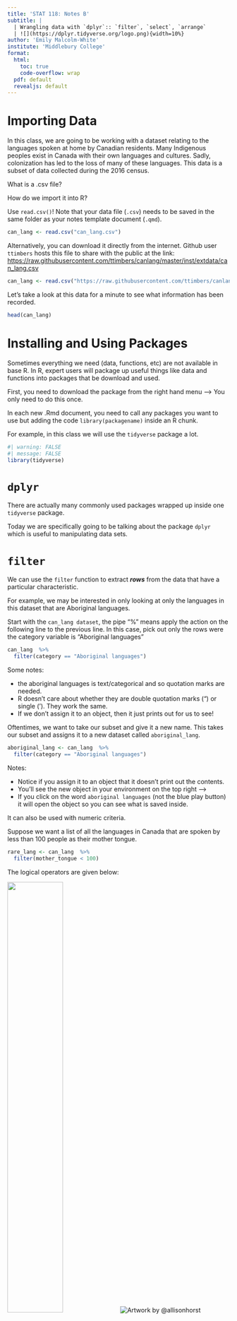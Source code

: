 ```yaml
---
title: 'STAT 118: Notes B'
subtitle: |
  | Wrangling data with `dplyr`:: `filter`, `select`, `arrange`
  | ![](https://dplyr.tidyverse.org/logo.png){width=10%}
author: 'Emily Malcolm-White'
institute: 'Middlebury College'
format:
  html:
    toc: true
    code-overflow: wrap
  pdf: default
  revealjs: default
---
```


# Importing Data

In this class, we are going to be working with a dataset relating to the languages spoken at home by Canadian residents. Many Indigenous peoples exist in Canada with their own languages and cultures. Sadly, colonization has led to the loss of many of these languages. This data is a subset of data collected during the 2016 census.

What is a .csv file?

How do we import it into R?

Use `read.csv()`! Note that your data file (`.csv`) needs to be saved in the same folder as your notes template document (`.qmd`).

```r
can_lang <- read.csv("can_lang.csv")
```

Alternatively, you can download it directly from the internet. Github user `ttimbers` hosts this file to share with the public at the link: <https://raw.githubusercontent.com/ttimbers/canlang/master/inst/extdata/can_lang.csv>

```r
can_lang <- read.csv("https://raw.githubusercontent.com/ttimbers/canlang/master/inst/extdata/can_lang.csv")
```

Let's take a look at this data for a minute to see what information has been recorded.

```r
head(can_lang)
```

# Installing and Using Packages

Sometimes everything we need (data, functions, etc) are not available in base R. In R, expert users will package up useful things like data and functions into packages that be download and used.

First, you need to download the package from the right hand menu --\> You only need to do this once.

In each new .Rmd document, you need to call any packages you want to use but adding the code `library(packagename)` inside an R chunk.

For example, in this class we will use the `tidyverse` package a lot.

```r
#| warning: FALSE
#| message: FALSE
library(tidyverse)
```

# `dplyr`

There are actually many commonly used packages wrapped up inside one `tidyverse` package.

Today we are specifically going to be talking about the package `dplyr` which is useful to manipulating data sets.

# `filter`

We can use the `filter` function to extract ***rows*** from the data that have a particular characteristic.

For example, we may be interested in only looking at only the languages in this dataset that are Aboriginal languages.

Start with the `can_lang dataset`, the pipe "%" means apply the action on the following line to the previous line. In this case, pick out only the rows were the category variable is "Aboriginal languages"

```r
can_lang  %>%              
  filter(category == "Aboriginal languages")   
```

Some notes:

-   the aboriginal languages is text/categorical and so quotation marks are needed.
-   R doesn't care about whether they are double quotation marks (") or single ('). They work the same.
-   If we don't assign it to an object, then it just prints out for us to see!

Oftentimes, we want to take our subset and give it a new name. This takes our subset and assigns it to a new dataset called `aboriginal_lang`.

```r
aboriginal_lang <- can_lang  %>%              
  filter(category == "Aboriginal languages")  
```

Notes:

-   Notice if you assign it to an object that it doesn't print out the contents.
-   You'll see the new object in your environment on the top right ---\>
-   If you click on the word `aboriginal languages` (not the blue play button) it will open the object so you can see what is saved inside.

It can also be used with numeric criteria.

Suppose we want a list of all the languages in Canada that are spoken by less than 100 people as their mother tongue.

```r
rare_lang <- can_lang  %>%              
  filter(mother_tongue < 100) 
```

The logical operators are given below:

![](https://ehsanx.github.io/intro2R/images/logical.png){width="50%"}
![Artwork by @allisonhorst](https://cdn.myportfolio.com/45214904-6a61-4e23-98d6-b140f8654a40/cb8d9c50-f48e-4c6d-a5b3-1d30ce0be2ad_rw_1920.png?h=1a879eda58a5efbf709ad0a59d784f98)

# `select`

`select` is used to extract only certain ***columns***. For example, perhaps we only want to print out a list names of the aboriginal languages (language column).

```r
aboriginal_lang %>% 
  select(language)
```

We can combine criteria together as well in one command with multiple pipes:

```r
can_lang %>% 
  filter(category == "Aboriginal languages") %>% 
  select(language)
```

# `arrange`

The `arrange` function allows us to order the rows of the data frame by the values of a particular column.

For example, arrange all the aboriginal languages in canada by from most to least spoken as mother tongue.

```r
aboriginal_lang %>% 
  arrange(desc(mother_tongue)) 
```

Note:

-   use arrange(variable) to go from least to most
-   use arrange(desc(variable)) to go from most to least, arrange(-variable) also works

# `slice`

The slice function will allow us to pick only a subset of the rows based on their numeric order (1st through last).

For example, if I want a list of the 10 most commonly spoken aboriginal languages.

```r
aboriginal_lang %>% 
  arrange(desc(mother_tongue)) %>% 
  slice(1:10) %>% 
  select(language, mother_tongue) #optional
```

# Brain Break

Students at Allison Bernard Memorial High School in Eskasoni, Cape Breton recorded Paul McCartney's Blackbird in their native Mi'kmaq language.
[https://www.youtube.com/watch?v=99-LoEkAA3w](https://www.youtube.com/watch?v=99-LoEkAA3w)

<iframe width="560" height="315" src="https://www.youtube.com/embed/99-LoEkAA3w" title="YouTube video player" frameborder="0" allow="accelerometer; autoplay; clipboard-write; encrypted-media; gyroscope; picture-in-picture; web-share" allowfullscreen></iframe>

